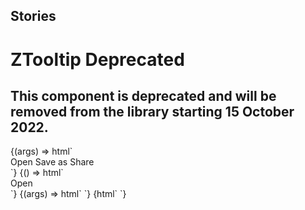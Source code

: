 
## Stories

<Meta title="Deprecated/ZTooltipDeprecated" component="z-tooltip-deprecated" />

# ZTooltip Deprecated

## This component is deprecated and will be removed from the library starting 15 October 2022.

<Preview>
  <Story name="buttons">
    {(args) => html`
      <div class="tooltip-container">
        <z-tooltip-deprecated
          type="${radios("type", PopoverPosition, "top")}"
          open="${boolean("open", true)}"
          bind-to="#icon"
        >
          <div class="container">
            <z-button-deprecated>Open</z-button-deprecated>
            <z-button-deprecated>Save as</z-button-deprecated>
            <z-button-deprecated>Share</z-button-deprecated>
          </div>
        </z-tooltip-deprecated>
        <z-icon id="icon" name="plus-square-filled"></z-icon>
      </div>
    `}
  </Story>
</Preview>

<Preview>
  <Story name="Bound to an element">
    {() => html`
      <div class="tooltip-container">
        <z-tooltip-deprecated
          class="dark"
          bind-to="#icon"
          type="${radios("type", PopoverPosition, "bottom")}"
          open="${boolean("open", true)}"
        >
          <span>Open</span>
        </z-tooltip-deprecated>
        <z-icon id="icon" name="informationsource"></z-icon>
      </div>
    `}
  </Story>
</Preview>

<Preview>
  <Story name="legacy">
    {(args) => html` <z-tooltip-deprecated
      content="${text("content", "Aggiungi libro")}"
      type="${radios("type", PopoverPosition, "top")}"
    ></z-tooltip-deprecated>`}
  </Story>
</Preview>

<Preview>
  <Story name="legacy dark mode">
    {html`
      <z-tooltip-deprecated
        class="dark"
        content="${text("content", "Aggiungi libro")}"
        type="${radios("type", PopoverPosition, "top")}"
      ></z-tooltip>
    `}
  </Story>
</Preview>

<Props of="z-tooltip-deprecated" />
